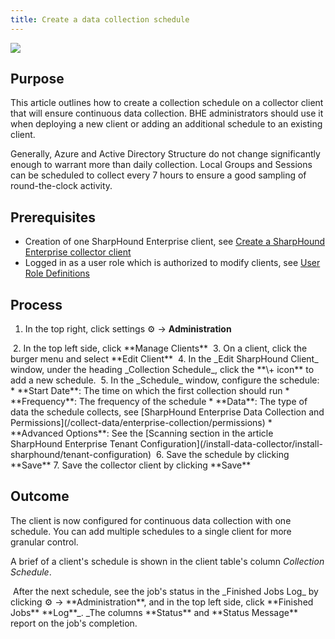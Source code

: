 ```yaml
---
title: Create a data collection schedule
---
```


<img src="/assets/enterprise-edition-pill-tag.svg"/> 

## Purpose

This article outlines how to create a collection schedule on a collector client that will ensure continuous data collection. BHE administrators should use it when deploying a new client or adding an additional schedule to an existing client.

Generally, Azure and Active Directory Structure do not change significantly enough to warrant more than daily collection.  Local Groups and Sessions can be scheduled to collect every 7 hours to ensure a good sampling of round-the-clock activity.

## Prerequisites

* Creation of one SharpHound Enterprise client, see [Create a SharpHound Enterprise collector client](/collect-data/enterprise-collection/create-collector)
* Logged in as a user role which is authorized to modify clients, see [User Role Definitions](/manage-bloodhound/auth/users-and-roles)

## Process

1.  In the top right, click settings ⚙️ → **Administration**
<Frame>
  <img src="/assets/image-75.png" alt=""/>
</Frame>
2.  In the top left side, click **Manage Clients**
<Frame>
  <img src="/assets/image-76.png" alt=""/>
</Frame>
3.  On a client, click the burger menu and select **Edit Client**
<Frame>
  <img src="/assets/image-77.png" alt=""/>
</Frame>
4.  In the _Edit SharpHound Client_ window, under the heading _Collection Schedule_, click the **\+ icon** to add a new schedule.
<Frame>
  <img src="/assets/image-78.png" alt=""/>
</Frame>
5.  In the _Schedule_ window, configure the schedule:
    * **Start Date**: The time on which the first collection should run
    * **Frequency**: The frequency of the schedule
    * **Data**: The type of data the schedule collects, see [SharpHound Enterprise Data Collection and Permissions](/collect-data/enterprise-collection/permissions)
    * **Advanced Options**: See the [Scanning section in the article SharpHound Enterprise Tenant Configuration](/install-data-collector/install-sharphound/tenant-configuration)
<Frame>
  <img src="/assets/image-79.png" alt=""/>
</Frame>
6.  Save the schedule by clicking **Save**
7.  Save the collector client by clicking **Save**

## Outcome

The client is now configured for continuous data collection with one schedule. You can add multiple schedules to a single client for more granular control.

A brief of a client's schedule is shown in the client table's column _Collection Schedule_.

<Frame>
  <img src="/assets/image-80.png" alt=""/>
</Frame>
After the next schedule, see the job's status in the _Finished Jobs Log_ by clicking ⚙️ → **Administration**, and in the top left side, click **Finished Jobs** **Log**_. _The columns **Status** and **Status Message** report on the job's completion.

<Frame>
  <img src="/assets/image-81.png" alt=""/>
</Frame>
